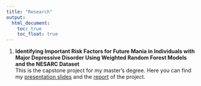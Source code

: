 ```yaml
---
title: "Research"
output: 
  html_document:
    toc: true
    toc_float: true
---
```


1. **Identifying Important Risk Factors for Future Mania in Individuals with Major Depressive Disorder Using Weighted Random Forest Models and the NESARC Dataset**  
This is the capstone project for my master's degree. Here you can find my [presentation slides](library/practicum project/mwPracticum_JialiangHua_final2.pptx) and the [report](library/practicum project/Practicum Report_JialiangHua.pdf) of the project.
